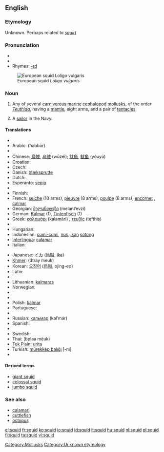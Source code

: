 {{see|SQUID}}
==English==

===Etymology===
Unknown. Perhaps related to ''[[squirt]]''

===Pronunciation===
{{wikipedia}}
* {{IPA|/skwɪd/}}
* {{audio|en-us-squid.ogg|Audio (US)}}
* Rhymes: [[Rhymes:English:-ɪd|-ɪd]]

[[Image:Loligo vulgaris.jpg|thumb|right|European squid ''Loligo vulgaris'']]

===Noun===
{{en-noun|pl2=squid}}

# Any of several [[carnivorous]] [[marine]] [[cephalopod]] [[mollusk]]s, of the order ''[[Teuthida]]'', having a [[mantle]], eight arms, and a pair of [[tentacle]]s
# {{context|mildly|pejorative}} A [[sailor]] in the Navy.

====Translations====
{{trans-top|sea animal}}
* {{trreq|Albanian}}
* Arabic: {{Arab|[[حبار]]}} (ħabbār) {{m}}
* {{trreq|Armenian}}
* Chinese: [[烏賊]], [[乌贼]] (wūzéi); [[魷魚]], [[鱿鱼]] (yóuyú)
* Croatian: {{t-|hr|lignja|f}}
* Czech: {{t-|cs|krakatice|f}}
* Danish: [[blæksprutte]] {{g|Danish}}
* Dutch: {{t+|nl|inktvis|m}}
* Esperanto: [[sepio]]
* {{trreq|Estonian}}
* Finnish: {{t+|fi|mustekala}}
* French: [[seiche]] {{f}} (10 arms), [[pieuvre]] {{f}} (8 arms), [[poulpe]] {{f}} (8 arms), [[encornet]] {{m}}, [[calmar]] {{m}}
* Georgian: [[მელანთევზი]] (melant‘evzi)
* German: [[Kalmar]] {{m}} (1), [[Tintenfisch]] {{m}} (1)
* Greek: [[καλαμάρι]] (kalamári) {{n}}, [[τευθίς]] (tefthis) {{f}}
* {{trreq|Hebrew}}
* Hungarian: {{t+|hu|tintahal}}
* Indonesian: [[cumi-cumi]], [[nus]], [[ikan]] [[sotong]]
* [[Interlingua]]: [[calamar]]
* Italian: {{t+|it|calamaro|m}}
{{trans-mid}}
* Japanese: [[イカ]] ([[烏賊]], [[ika]])
* [[Khmer]]: {{Khmr|[[ត្រី​មឹក]]}} (dtray meuk)
* Korean: [[오징어]] ([[烏賊]], ojing-eo)
* Latin: {{t-|la|loligo|f|alt=lōlīgō}}
* {{trreq|Latvian}}
* Lithuanian: [[kalmaras]] {{m}}
* Norwegian: {{t+|no|akkar|m}}
* {{trreq|Old English}}
* {{trreq|Persian}}
* Polish: [[kalmar]]
* Portuguese: {{t+|pt|lula|f}}
* {{trreq|Romanian}}
* Russian: [[кальмар]] (kal’már) {{m}}
* Spanish: {{t+|es|calamar|m}}
* {{trreq|Swahili}}
* Swedish: {{t-|sv|bläckfisk|c}}
* Thai: {{Thai|[[ปลาหมึก]]}} (bplaa mèuk)
* [[Tok Pisin]]: [[urita]]
* Turkish: [[mürekkep balığı]] [-nı]
* {{trreq|Vietnamese}}
{{trans-bottom}}

====Derived terms====
* [[giant squid]]
* [[colossal squid]]
* [[jumbo squid]]

===See also===
* [[calamari]]
* [[cuttlefish]]
* [[octopus]]

<!--SOED-->

[[Category:Mollusks]]
[[Category:Unknown etymology]]

[[el:squid]]
[[fr:squid]]
[[ko:squid]]
[[io:squid]]
[[id:squid]]
[[it:squid]]
[[hu:squid]]
[[nl:squid]]
[[pl:squid]]
[[fi:squid]]
[[ta:squid]]
[[vi:squid]]